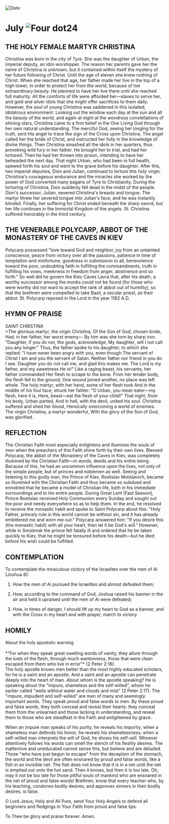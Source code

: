 
<RunningHead />
<Image src="/title-imprint.png" height={68} width={50} alt="Date" className="title-imprint"/>

# <div id="date">July <Image className="four-dot" src="/four-dot.png" height={15} width={15} alt="Four dot" />24</div>

## THE HOLY FEMALE MARTYR CHRISTINA

Christina was born in the city of Tyre. She was the daughter of Urban, the imperial deputy, an idol-worshipper. The reason her parents gave her the name of Christina is unknown, but it contained within itself the mystery of her future following of Christ. Until the age of eleven she knew nothing of Christ. When she reached that age, her father made her live in the top of a high tower, in order to protect her from the world, because of her extraordinary beauty. He planned to have her live there until she reached full maturity.  All the comforts of life were afforded her—slaves to serve her, and gold and silver idols that she might offer sacrifices to them daily. However, the soul of young Christina was saddened in this isolated, idolatrous environment. Looking out the window each day at the sun and all the beauty of the world, and again at night at the wondrous constellations of shining stars, Christina came to a firm belief in the One Living God through her own natural understanding. The merciful God, seeing her longing for the truth, sent His angel to trace the sign of the Cross upon Christina. The angel called her the bride of Christ, and instructed her fully in the knowledge of divine things. Then Christina smashed all the idols in her quarters, thus provoking wild fury in her father. He brought her to trial, and had her tortured. Then he had her thrown into prison, intending to have her beheaded the next day. That night Urban, who had been in full health, spewed forth his soul and went to the grave before his daughter. After this, two imperial deputies, Dion and Julian, continued to torture this holy virgin. Christina's courageous endurance and the miracles she worked by the power of God converted many pagans of Tyre to Christianity. During the torturing of Christina, Dion suddenly fell dead in the midst of the people. Dion's successor, Julian, severed Christina's breasts and tongue. The martyr threw her severed tongue into Julian's face, and he was instantly blinded. Finally, her suffering for Christ ended beneath the sharp sword, but her life continues in the Immortal Kingdom of the angels. St. Christina suffered honorably in the third century.

## THE VENERABLE POLYCARP, ABBOT OF THE MONASTERY OF THE CAVES IN KIEV

Polycarp possessed "love toward God and neighbor, joy from an untainted conscience, peace from victory over all the passions, patience in time of temptation and misfortune, goodness in submission to all, benevolence toward the poor, undoubting faith in fulfilling the commandments, truth in fulfilling his vows, meekness in freedom from anger, abstinence and so forth." So well did he govern the Kiev Caves Lavra that, after his death, a worthy successor among the monks could not be found (for those who were worthy did not want to accept the rank of abbot out of humility), so that the brethren were compelled to take Basil, a secular priest, as their abbot. St. Polycarp reposed in the Lord in the year 1182 A.D.


## HYMN OF PRAISE
<div style={{textAlign:'center', color:'crimson', fontWeight:'bold'}}>
SAINT CHRISTINA
</div>
>The glorious martyr, the virgin Christina,  
Of the Son of God, chosen bride,  
Had, in her father, her worst enemy—  
By him was she torn by sharp iron.  
"Daughter, if you do not, the gods, acknowledge,  
My daughter, will I not call you any longer."  
Thus, the father spoke to his daughter, to which she replied:  
"I have never been angry with you, even though  
The servant of Christ I am and you the servant of Satan.  
Neither father nor friend in you do I see.  
Daughter you do not call me, and glad this makes me.  
The Lord is my father, and my sweetness He is!"  
Like a raging beast, his servants, her father commanded  
Her flesh to scrape to the bone.  
From her tender body, the flesh fell to the ground,  
One wound joined another, no place was left whole.  
The holy martyr, with her hand, some of her flesh took  
And in the middle of his foul face, struck her father:  
"O Urban, you meat-eater—my flesh, here it is,  
Here, beast—eat the flesh of your child!"  
That night, from his body, Urban parted,  
And in hell, with the devil, united his soul.  
Christina suffered and shed her blood,  
Heroically overcoming a world of enemies.  
The virgin Christina, a martyr wonderful,  
With the glory of the Son of God, was glorified.  


## REFLECTION

The Christian Faith most especially enlightens and illumines the souls of men when the preachers of this Faith shine forth by their own lives. Blessed Polycarp, the abbot of the Monastery of the Caves in Kiev, was completely illumined by the Christian Faith—in words, deeds and his entire being. Because of this, he had an uncommon influence upon the lives, not only of the simple people, but of princes and noblemen as well. Seeing and listening to this godly man, the Prince of Kiev, Rostislav Mstislavich, became so illumined with the Christian Faith and thus became so subdued and ennobled that he became a model of Christian life, both in his immediate surroundings and to his entire people. During Great Lent [Fast Season], Prince Rostislav received Holy Communion every Sunday and sought out the poor and needy everywhere so as to help them. In the end, he resolved to receive the monastic habit and spoke to Saint Polycarp about this: "Holy Father, princely rule in this world cannot be without sin, and it has already embittered me and worn me out." Polycarp answered him: "If you desire this (the monastic habit) with all your heart, then let it be God's will." However, while in Smolensk the prince fell fatally ill and ordered that he be taken quickly to Kiev, that he might be tonsured before his death—but he died before his wish could be fulfilled.


## CONTEMPLATION

To contemplate the miraculous victory of the Israelites over the men of Ai (Joshua 8):

1. How the men of Ai pursued the Israelites and almost defeated them;

2. How, according to the command of God, Joshua raised his banner in the air and held it upraised until the men of Ai were defeated;

3. How, in times of danger, I should lift up my heart to God as a banner, and with the Cross in my heart and with prayer, march to victory.


## HOMILY
<div style={{textAlign:'center', color:'crimson', fontWeight:'bold'}}>
About the holy apostolic warning
</div>
<br />
<div style={{textAlign:'right'}}>
*"For when they speak great swelling words of vanity, they allure through the lusts of the flesh, through much wantonness, those that were clean escaped from them who live in error"* (2 Peter 2:18).
</div>
The holy apostle knows men better than the most highly educated scholars, for he is a saint and an apostle. And a saint and an apostle can penetrate deeply into the heart of man. About whom is the apostle speaking? He is speaking about the "impure, shameless and the self-willed", whom he earlier called "wells without water and clouds and mist" (2 Peter 2:17). The "impure, impudent and self-willed" are men of many and seemingly important words. They speak proud and false words to men. By these proud and false words, they both conceal and reveal their hearts: they conceal them from the unlearned and those lacking in understanding, and reveal them to those who are steadfast in the Faith and enlightened by grace.

When an impure man speaks of his purity, he reveals his impurity; when a shameless man defends his honor, he reveals his shamelessness; when a self-willed man interprets the will of God, he shows his self-will. Whoever attentively follows his words can smell the stench of his fleshly desires. The inattentive and uneducated cannot sense this, but believe and are deluded. Those "who have just begun to escape" from the deception of the stomach, the world and the devil are often ensnared by proud and false words, like a fish in an invisible net. The fish does not know that it is in a net until the net is emptied out onto the hot sand. Then it knows, but then it is too late. Oh, may it not be too late for those pitiful souls of mankind who are ensnared in the net of proud and false words! Brethren, know that every teacher who, by his teaching, condones bodily desires, and approves sinners in their bodily desires, is false.

O Lord Jesus, Holy and All Pure, send Your Holy Angels to defend all beginners and fledgings in Your Faith from proud and false lips.

To Thee be glory and praise forever. Amen.